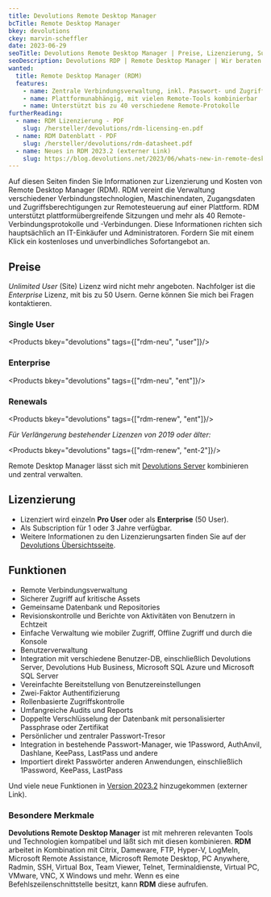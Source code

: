 ```yaml
---
title: Devolutions Remote Desktop Manager
bcTitle: Remote Desktop Manager
bkey: devolutions
ckey: marvin-scheffler
date: 2023-06-29
seoTitle: Devolutions Remote Desktop Manager | Preise, Lizenzierung, Subscriptions
seoDescription: Devolutions RDP | Remote Desktop Manager | Wir beraten Sie individuell zu Fragen bei Lizenzierung und Kosten.
wanted:
  title: Remote Desktop Manager (RDM)
  features:
    - name: Zentrale Verbindungsverwaltung, inkl. Passwort- und Zugriffsmanagement
    - name: Plattformunabhängig, mit vielen Remote-Tools kombinierbar
    - name: Unterstützt bis zu 40 verschiedene Remote-Protokolle
furtherReading:
  - name: RDM Lizenzierung - PDF
    slug: /hersteller/devolutions/rdm-licensing-en.pdf
  - name: RDM Datenblatt - PDF
    slug: /hersteller/devolutions/rdm-datasheet.pdf
  - name: Neues in RDM 2023.2 (externer Link)
    slug: https://blog.devolutions.net/2023/06/whats-new-in-remote-desktop-manager-20232/
---
```




<Intro>

Auf diesen Seiten finden Sie Informationen zur Lizenzierung und Kosten von Remote Desktop Manager (RDM).
RDM vereint die Verwaltung verschiedener Verbindungstechnologien, Maschinendaten, Zugangsdaten und Zugriffsberechtigungen zur Remotesteuerung auf einer Plattform. RDM unterstützt plattformübergreifende Sitzungen und mehr als 40 Remote-Verbindungsprotokolle und -Verbindungen.
Diese Informationen richten sich hauptsächlich an IT-Einkäufer und Administratoren.
Fordern Sie mit einem Klick ein kostenloses und unverbindliches Sofortangebot an.


 </Intro>



## Preise

<Info>

*Unlimited User* (Site) Lizenz wird nicht mehr angeboten. Nachfolger ist die *Enterprise* Lizenz, mit bis zu 50 Usern.
Gerne können Sie mich bei Fragen kontaktieren.

</Info>


### Single User

<Products bkey="devolutions" tags={["rdm-neu", "user"]}/>

### Enterprise

<Products bkey="devolutions" tags={["rdm-neu", "ent"]}/>

### Renewals

<Products bkey="devolutions" tags={["rdm-renew", "ent"]}/>

*Für Verlängerung bestehender Lizenzen von 2019 oder älter:*

<Products bkey="devolutions" tags={["rdm-renew", "ent-2"]}/>


<Info>

Remote Desktop Manager lässt sich mit [Devolutions Server](/hersteller/devolutions/password-server/) kombinieren und zentral verwalten.

</Info>


## Lizenzierung

<ArrowList>

 - Lizenziert wird einzeln **Pro User** oder als **Enterprise** (50 User).
 - Als Subscription für 1 oder 3 Jahre verfügbar.
 - Weitere Informationen zu den Lizenzierungsarten finden Sie auf der [Devolutions Übersichtsseite](/hersteller/devolutions/#lizenzierungsarten).

</ArrowList>


## Funktionen

<ArrowList>

 - Remote Verbindungsverwaltung
 - Sicherer Zugriff auf kritische Assets
 - Gemeinsame Datenbank und Repositories
 - Revisionskontrolle und Berichte von Aktivitäten von Benutzern in Echtzeit
 - Einfache Verwaltung wie mobiler Zugriff, Offline Zugriff und durch die Konsole
 - Benutzerverwaltung
 - Integration mit verschiedene Benutzer-DB, einschließlich Devolutions Server, Devolutions Hub Business, Microsoft SQL Azure und Microsoft SQL Server
 - Vereinfachte Bereitstellung von Benutzereinstellungen
 - Zwei-Faktor Authentifizierung
 - Rollenbasierte Zugriffskontrolle
 - Umfangreiche Audits und Reports
 - Doppelte Verschlüsselung der Datenbank mit personalisierter Passphrase oder Zertifikat
 - Persönlicher und zentraler Passwort-Tresor
 - Integration in bestehende Passwort-Manager, wie 1Password, AuthAnvil, Dashlane, KeePass, LastPass und andere
 - Importiert direkt Passwörter anderen Anwendungen, einschließlich 1Password, KeePass, LastPass



 Und viele neue Funktionen in [Version 2023.2](https://blog.devolutions.net/2023/06/whats-new-in-remote-desktop-manager-20232/) hinzugekommen (externer Link).

</ArrowList>


### Besondere Merkmale

 **Devolutions Remote Desktop Manager** ist mit mehreren relevanten Tools und Technologien kompatibel und läßt sich mit diesen kombinieren.
 **RDM** arbeitet in Kombination mit Citrix, Dameware, FTP, Hyper-V, LogMeIn, Microsoft Remote Assistance, Microsoft Remote Desktop, PC Anywhere, Radmin, SSH, Virtual Box, Team Viewer, Telnet, Terminaldienste, Virtual PC, VMware, VNC, X Windows und mehr.
Wenn es eine Befehlszeilenschnittstelle besitzt, kann **RDM** diese aufrufen.
